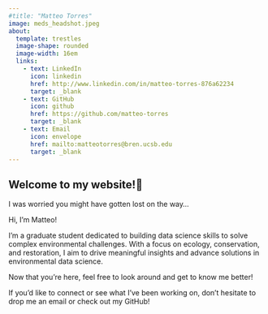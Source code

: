 ```yaml
---
#title: "Matteo Torres"
image: meds_headshot.jpeg
about: 
  template: trestles
  image-shape: rounded
  image-width: 16em
  links:
    - text: LinkedIn
      icon: linkedin
      href: http://www.linkedin.com/in/matteo-torres-876a62234
      target: _blank
    - text: GitHub
      icon: github
      href: https://github.com/matteo-torres
      target: _blank
    - text: Email
      icon: envelope
      href: mailto:matteotorres@bren.ucsb.edu
      target: _blank
---
```

## Welcome to my website!💚

I was worried you might have gotten lost on the way...

Hi, I’m Matteo!

I’m a graduate student dedicated to building data science skills to solve complex environmental challenges. With a focus on ecology, conservation, and restoration, I aim to drive meaningful insights and advance solutions in environmental data science.

Now that you’re here, feel free to look around and get to know me better!

If you’d like to connect or see what I’ve been working on, don’t hesitate to drop me an email or check out my GitHub!
